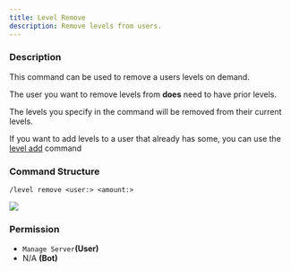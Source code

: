 ```yaml
---
title: Level Remove
description: Remove levels from users.
---
```


### Description

This command can be used to remove a users levels on demand.

The user you want to remove levels from **does** need to have prior levels.

The levels you specify in the command will be removed from their current levels.

If you want to add levels to a user that already has some, you can use the [level add](./add) command

### Command Structure

```
/level remove <user:> <amount:>
```

![](../../../_assets/REnvWX6.png)

### **Permission**

- `Manage Server`**(User)**
- N/A **(Bot)**
